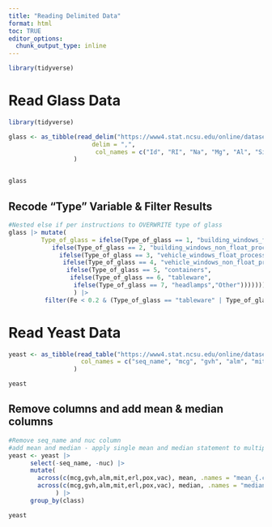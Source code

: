 ```yaml
---
title: "Reading Delimited Data"
format: html
toc: TRUE
editor_options: 
  chunk_output_type: inline
---
```


```r
library(tidyverse)
```


# Read Glass Data

```r
library(tidyverse)

glass <- as_tibble(read_delim("https://www4.stat.ncsu.edu/online/datasets/glass.data", 
                       delim = ",",
                        col_names = c("Id", "RI", "Na", "Mg", "Al", "Si", "K", "Ca", "Ba", "Fe", "Type_of_glass"))
                  )


glass
```

## Recode "Type" Variable & Filter Results

```r
#Nested else if per instructions to OVERWRITE type of glass
glass |> mutate(
         Type_of_glass = ifelse(Type_of_glass == 1, "building_windows_float_processed",
            ifelse(Type_of_glass == 2, "building_windows_non_float_processed",
              ifelse(Type_of_glass == 3, "vehicle_windows_float_processed",
               ifelse(Type_of_glass == 4, "vehicle_windows_non_float_processed",
                ifelse(Type_of_glass == 5, "containers",
                 ifelse(Type_of_glass == 6, "tableware",
                  ifelse(Type_of_glass == 7, "headlamps","Other")))))))
                  ) |>
          filter(Fe < 0.2 & (Type_of_glass == "tableware" | Type_of_glass == "headlamps"))

```

# Read Yeast Data

```r
yeast <- as_tibble(read_table("https://www4.stat.ncsu.edu/online/datasets/yeast.data",
                    col_names = c("seq_name", "mcg", "gvh", "alm", "mit", "erl", "pox", "vac", "nuc", "class"))
                  )

yeast
```

## Remove columns and add mean & median columns

```r
#Remove seq_name and nuc column
#add mean and median - apply single mean and median statement to multiple variables
yeast <- yeast |> 
      select(-seq_name, -nuc) |>
      mutate(
        across(c(mcg,gvh,alm,mit,erl,pox,vac), mean, .names = "mean_{.col}"),
        across(c(mcg,gvh,alm,mit,erl,pox,vac), median, .names = "median_{.col}")
             ) |>
      group_by(class)

yeast
```

